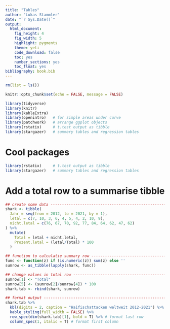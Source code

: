 ```yaml
---
title: "Tables"
author: "Lukas Stammler"
date: "`r Sys.Date()`"
output:
  html_document:
    fig_height: 4
    fig_width: 5
    highlight: pygments
    theme: yeti
    code_download: false
    toc: yes
    number_sections: yes
    toc_float: yes
bibliography: book.bib
---
```


```r
rm(list = ls())

knitr::opts_chunk$set(echo = FALSE, message = FALSE)

library(tidyverse)
library(knitr)
library(kableExtra)
library(openintro)   # for simple areas under curve
library(patchwork)   # arrange ggplot objects
library(rstatix)     # t.test output as tibble 
library(stargazer)   # summary tables and regression tables
```

# Cool packages

```r
library(rstatix)     # t.test output as tibble 
library(stargazer)   # summary tables and regression tables
```

# Add a total row to a summarise tibble  

```r
## create some data ------------------------------------------------------------
shark <- tibble(
  Jahr = seq(from = 2012, to = 2021, by = 1),
  letal = c(7, 10, 3, 6, 4, 5, 4, 2, 10, 9),
  nicht.letal = c(76, 67, 70, 92, 77, 84, 64, 62, 47, 62)
) %>% 
  mutate(
    Total = letal + nicht.letal,
    Prozent.letal = (letal/Total) * 100
  )

## function to calculatie summary row ------------------------------------------
func <- function(z) if (is.numeric(z)) sum(z) else ''
sumrow <- as_tibble(lapply(shark, func))

## change values in total row --------------------------------------------------
sumrow[1] <- "Total"
sumrow[5] <- (sumrow[2]/sumrow[4]) * 100
shark.tab <- rbind(shark, sumrow) 

## format output ---------------------------------------------------------------
shark.tab %>% 
  kbl(digits = 2, caption = "Haifischattacken weltweit 2012-2021") %>% 
  kable_styling(full_width = FALSE) %>%
  row_spec(dim(shark.tab)[1], bold = T) %>% # format last row
  column_spec(1, italic = T) # format first column
```

